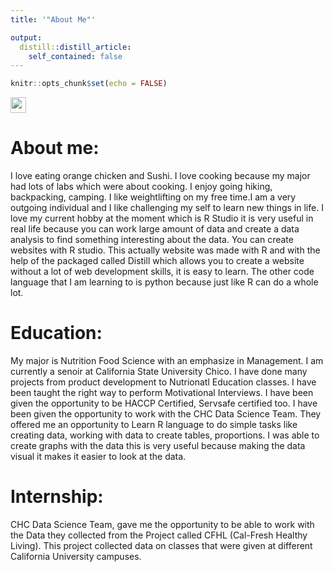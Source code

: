 ```yaml
---
title: '"About Me"'

output:
  distill::distill_article:
    self_contained: false
---
```



```r
knitr::opts_chunk$set(echo = FALSE)


```

![](Demetrio.jpg){width=25}

# About me: 

I love eating orange chicken and Sushi. I love cooking because my major had lots of labs which were about cooking. I enjoy going hiking, backpacking, camping. I like weightlifting on my free time.I am a very outgoing individual and I like challenging my self to learn new things in life. I love my current hobby at the moment which is R Studio it is very useful in real life because you can work large amount of data and create a data analysis to find something interesting about the data. You can create websites with R studio. This actually website was made with R and with the help of the packaged called Distill which allows you to create a website without a lot of web development skills, it is easy to learn. The other code language that I am learning to is python because just like R can do a whole lot. 

# Education: 

My major is Nutrition Food Science with an emphasize in Management. I am currently a senoir at California State University Chico. I have done many projects from product development to Nutrionatl Education classes. I have been taught the right way to perform Motivational Interviews. I have been given the opportunity to be HACCP  Certified, Servsafe certified too. I have been given the opportunity to work with the CHC Data Science Team. They offered me an opportunity to Learn R language to do simple tasks like creating data, working with data to create tables, proportions. I was able to create graphs with the data this is very useful because making the data visual it makes it easier to look at the data.

# Internship: 

CHC Data Science Team, gave me the opportunity to be able to work with the Data they collected from the Project called CFHL (Cal-Fresh Healthy Living). This project collected data on classes that were given at different California University campuses. 





